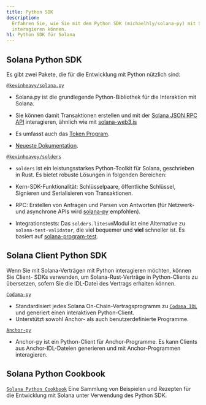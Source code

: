 ```yaml
---
title: Python SDK
description:
  Erfahren Sie, wie Sie mit dem Python SDK (michaelhly/solana-py) mit Solana
  interagieren können.
h1: Python SDK für Solana
---
```


## Solana Python SDK

Es gibt zwei Pakete, die für die Entwicklung mit Python nützlich sind:

[`@kevinheavy/solana.py`](https://github.com/michaelhly/solana-py)

- Solana.py ist die grundlegende Python-Bibliothek für die Interaktion mit
  Solana.
- Sie können damit Transaktionen erstellen und mit der
  [Solana JSON RPC API](/docs/rpc) interagieren, ähnlich wie mit
  [solana-web3.js](https://github.com/solana-labs/solana-web3.js/)

- Es umfasst auch das [Token Program](https://spl.solana.com/token).

- [Neueste Dokumentation](https://michaelhly.github.io/solana-py/).

[`@kevinheavey/solders`](https://github.com/kevinheavey/solders)

- `solders` ist ein leistungsstarkes Python-Toolkit für Solana, geschrieben in
  Rust. Es bietet robuste Lösungen in folgenden Bereichen:

- Kern-SDK-Funktionalität: Schlüsselpaare, öffentliche Schlüssel, Signieren und
  Serialisieren von Transaktionen.
- RPC: Erstellen von Anfragen und Parsen von Antworten (für Netzwerk- und
  asynchrone APIs wird
  [solana-py](https://michaelhly.github.io/solana-py/rpc/async_api/) empfohlen).
- Integrationstests: Das `solders.litesvm`Modul ist eine Alternative zu
  `solana-test-validator`, die viel bequemer und **viel** schneller ist. Es
  basiert auf
  [solana-program-test](https://crates.io/crates/solana-program-test).

## Solana Client Python SDK

Wenn Sie mit Solana-Verträgen mit Python interagieren möchten, können Sie
Client- SDKs verwenden, um Solana-Rust-Verträge in Python-Clients zu übersetzen,
sofern Sie die IDL-Datei des Vertrags erhalten können.

[`Codama-py`](https://www.npmjs.com/package/codama-py)

- Standardisiert jedes Solana On-Chain-Vertragsprogramm zu
  [`Codama IDL`](https://github.com/codama-idl/codama) und generiert einen
  interaktiven Python-Client.
- Unterstützt sowohl Anchor- als auch benutzerdefinierte Programme.

[`Anchor-py`](https://github.com/kevinheavey/anchorpy)

- Anchor-py ist ein Python-Client für Anchor-Programme. Es kann Clients aus
  Anchor-IDL-Dateien generieren und mit Anchor-Programmen interagieren.

## Solana Python Cookbook

[`Solana Python Cookbook`](/developers/cookbook) Eine Sammlung von Beispielen
und Rezepten für die Entwicklung mit Solana unter Verwendung des Python SDK.